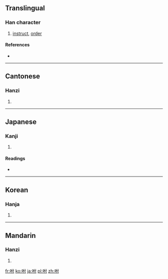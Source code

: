 ==Translingual==

===Han character===
{{Han char|rn=30|rad=口|as=05|sn=8|four=6400<sub>0</sub>|canj=口人木戈 (RODI)}}

# [[instruct]], [[order]]

====References====
* {{Han ref|kx=0185.100|dkj=03497|dj=0405.040|hdz=10604.050|uh=5490|ud=21648|bh=A94A|bd=43338}}

----

==Cantonese==

===Hanzi===
{{yue-hanzi|jyut=|y=fu6}}

# {{defn|Cantonese|sort=口05}}

----

==Japanese==

===Kanji===
{{ja-kanji|grade=|rs=口05}}

# {{defn|Japanese|sort=口05}}

====Readings====
* {{ja-readings|on=[[ほ]] (ho), [[ぶ]] (bu)|kun=[[いいつける]] (iitsukeru)}}

----

==Korean==

===Hanja===
{{ko-hanja|hangeul=부|rv=bu|mr=pu}}

# {{defn|Korean|sort=口05}}

----

==Mandarin==

===Hanzi===
{{cmn-hanzi|pin=[[fù]] ([[fu4]])|wg=fu<sup>4</sup>}}

# {{defn|Mandarin|sort=口05}}

[[fr:咐]]
[[ko:咐]]
[[ja:咐]]
[[pl:咐]]
[[zh:咐]]